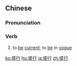 ==Chinese==
{{zh-forms}}

===Pronunciation===
{{zh-pron
|m=shèngxíng
|c=sing6 hang4
|mn=qz,xm,zz:sēng-hêng
|ma=Zh-shèngxíng.ogg
|cat=v
}}

===Verb===
{{zh-verb}}

# to [[be]] [[current]]; to [[be]] in [[vogue]]

{{zh-cat|Advanced}}

[[ko:盛行]]
[[hu:盛行]]
[[ja:盛行]]
[[zh:盛行]]